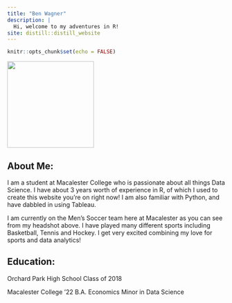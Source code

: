 ```yaml
---
title: "Ben Wagner"
description: |
  Hi, welcome to my adventures in R!
site: distill::distill_website
---
```


```r
knitr::opts_chunk$set(echo = FALSE)


```

![](Wagner_Ben.jpg){width=200}

## About Me:

I am a student at Macalester College who is passionate about all things Data Science. I have about 3 years worth of experience in R, of which I used to create this website you're on right now! I am also familiar with Python, and have dabbled in using Tableau.

I am currently on the Men's Soccer team here at Macalester as you can see from my headshot above. I have played many different sports including Basketball, Tennis and Hockey. I get very excited combining my love for sports and data analytics! 

## Education:

Orchard Park High School
Class of 2018

Macalester College '22
B.A. Economics
Minor in Data Science
